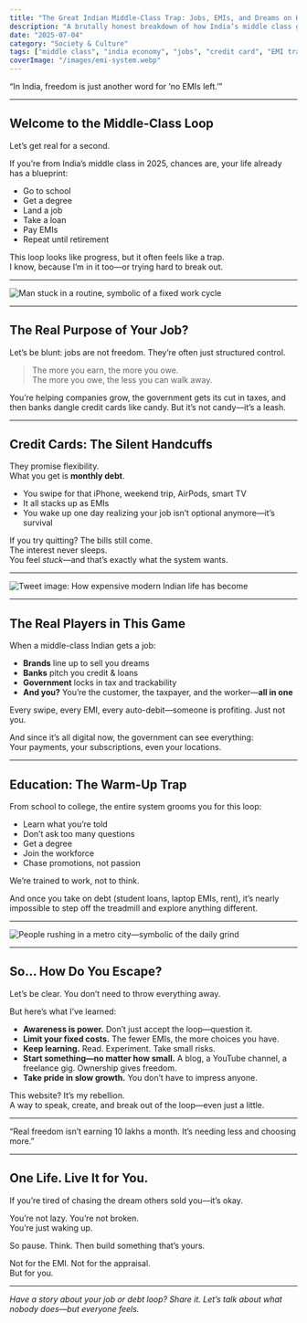 ```yaml
---
title: "The Great Indian Middle-Class Trap: Jobs, EMIs, and Dreams on Hold"
description: "A brutally honest breakdown of how India’s middle class gets stuck in the loop of jobs, loans, and quiet desperation—and how to break free without losing your mind."
date: "2025-07-04"
category: "Society & Culture"
tags: ["middle class", "india economy", "jobs", "credit card", "EMI trap", "life lessons", "escape the system"]
coverImage: "/images/emi-system.webp"
---
```



<Quote>
“In India, freedom is just another word for ‘no EMIs left.’”
</Quote>

---

## Welcome to the Middle-Class Loop

Let’s get real for a second.

If you’re from India’s middle class in 2025, chances are, your life already has a blueprint:

- Go to school  
- Get a degree  
- Land a job  
- Take a loan  
- Pay EMIs  
- Repeat until retirement

This loop looks like progress, but it often feels like a trap.  
I know, because I’m in it too—or trying hard to break out.

---

<Image
  src="/images/plodder.webp"
  alt="Man stuck in a routine, symbolic of a fixed work cycle"
  width={800}
  height={400}
  className="rounded-xl mx-auto my-6 shadow-lg"
/>

---

## The Real Purpose of Your Job?

Let’s be blunt: jobs are not freedom. They’re often just structured control.

> The more you earn, the more you owe.  
> The more you owe, the less you can walk away.

You’re helping companies grow, the government gets its cut in taxes, and then banks dangle credit cards like candy. But it’s not candy—it’s a leash.

---

## Credit Cards: The Silent Handcuffs

They promise flexibility.  
What you get is **monthly debt**.

- You swipe for that iPhone, weekend trip, AirPods, smart TV  
- It all stacks up as EMIs  
- You wake up one day realizing your job isn’t optional anymore—it’s survival

If you try quitting? The bills still come.  
The interest never sleeps.  
You feel *stuck*—and that’s exactly what the system wants.

---

<Image
  src="/images/tweet.webp"
  alt="Tweet image: How expensive modern Indian life has become"
  width={800}
  height={400}
  className="rounded-xl mx-auto my-6 shadow-lg"
/>

---

## The Real Players in This Game

When a middle-class Indian gets a job:

- **Brands** line up to sell you dreams  
- **Banks** pitch you credit & loans  
- **Government** locks in tax and trackability  
- **And you?** You’re the customer, the taxpayer, and the worker—**all in one**

Every swipe, every EMI, every auto-debit—someone is profiting. Just not you.

And since it’s all digital now, the government can see everything:  
Your payments, your subscriptions, even your locations.

---

## Education: The Warm-Up Trap

From school to college, the entire system grooms you for this loop:

- Learn what you’re told  
- Don’t ask too many questions  
- Get a degree  
- Join the workforce  
- Chase promotions, not passion

We’re trained to work, not to think.

And once you take on debt (student loans, laptop EMIs, rent), it’s nearly impossible to step off the treadmill and explore anything different.

---

<Image
  src="/images/rushing.webp"
  alt="People rushing in a metro city—symbolic of the daily grind"
  width={800}
  height={400}
  className="rounded-xl mx-auto my-6 shadow-lg"
/>

---

## So… How Do You Escape?

Let’s be clear. You don’t need to throw everything away.

But here’s what I’ve learned:

- **Awareness is power.** Don’t just accept the loop—question it.
- **Limit your fixed costs.** The fewer EMIs, the more choices you have.
- **Keep learning.** Read. Experiment. Take small risks.
- **Start something—no matter how small.** A blog, a YouTube channel, a freelance gig. Ownership gives freedom.
- **Take pride in slow growth.** You don’t have to impress anyone.

This website? It’s my rebellion.  
A way to speak, create, and break out of the loop—even just a little.

---

<Quote>
“Real freedom isn’t earning 10 lakhs a month. It’s needing less and choosing more.”
</Quote>

---

## One Life. Live It for You.

If you’re tired of chasing the dream others sold you—it’s okay.

You’re not lazy. You’re not broken.  
You’re just waking up.

So pause. Think. Then build something that’s yours.

Not for the EMI. Not for the appraisal.  
But for you.

---

*Have a story about your job or debt loop? Share it. Let’s talk about what nobody does—but everyone feels.*
